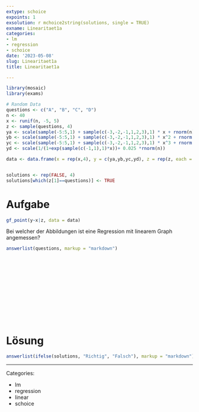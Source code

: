 ```yaml
---
extype: schoice
expoints: 1
exsolution: r mchoice2string(solutions, single = TRUE)
exname: Linearitaet1a
categories:
- lm
- regression
- schoice
date: '2023-05-08'
slug: Linearitaet1a
title: Linearitaet1a

---
```



<!-- This question is based on Karsten Luebke's question "Linearitaet.Rmd". -->


```r
library(mosaic)
library(exams)
```


```r
# Random Data
questions <- c("A", "B", "C", "D")
n <- 40
x <- runif(n, -5, 5)
z <- sample(questions, 4)
ya <- scale(sample(-5:5,1) + sample(c(-3,-2,-1,1,2,3),1) * x + rnorm(n))
yb <- scale(sample(-5:5,1) + sample(c(-3,-2,-1,1,2,3),1) * x^2 + rnorm(n))
yc <- scale(sample(-5:5,1) + sample(c(-3,-2,-1,1,2,3),1) * x^3 + rnorm(n))
yd <- scale(1/(1+exp(sample(c(-1,1),1)*x))+ 0.025 *rnorm(n))

data <- data.frame(x = rep(x,4), y = c(ya,yb,yc,yd), z = rep(z, each = n))


solutions <- rep(FALSE, 4)
solutions[which(z[1]==questions)] <- TRUE
```



# Aufgabe

```r
gf_point(y~x|z, data = data)
```

Bei welcher der Abbildungen ist eine Regression mit linearem Graph angemessen?

```r
answerlist(questions, markup = "markdown")
```


</br>
</br>
</br>
</br>
</br>
</br>
</br>
</br>
</br>
</br>

# Lösung


```r
answerlist(ifelse(solutions, "Richtig", "Falsch"), markup = "markdown")
```



---

Categories: 

- lm
- regression
- linear
- schoice

